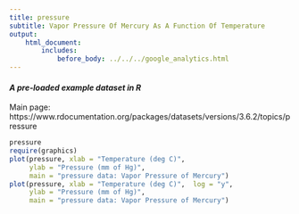 ```yaml
---
title: pressure
subtitle: Vapor Pressure Of Mercury As A Function Of Temperature
output:
    html_document:
        includes:
            before_body: ../../../google_analytics.html
---
```


#### *A pre-loaded example dataset in R*
Main page: https://www.rdocumentation.org/packages/datasets/versions/3.6.2/topics/pressure

```r
pressure
require(graphics)
plot(pressure, xlab = "Temperature (deg C)",
     ylab = "Pressure (mm of Hg)",
     main = "pressure data: Vapor Pressure of Mercury")
plot(pressure, xlab = "Temperature (deg C)",  log = "y",
     ylab = "Pressure (mm of Hg)",
     main = "pressure data: Vapor Pressure of Mercury")
```
